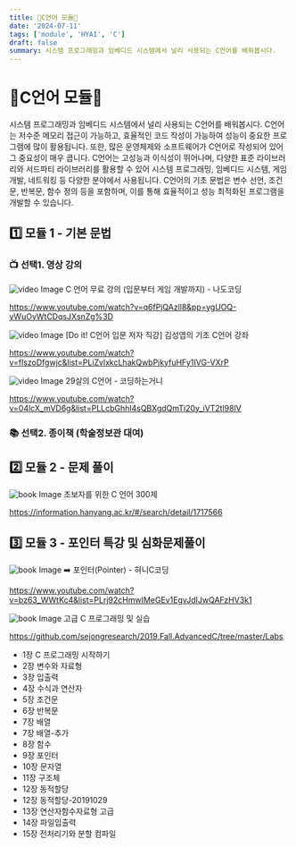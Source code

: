 ```yaml
---
title: 🔧C언어 모듈🔧
date: '2024-07-11'
tags: ['module', 'HYAI', 'C']
draft: false
summary: 시스템 프로그래밍과 임베디드 시스템에서 널리 사용되는 C언어를 배워봅시다.
---
```


# 🔧C언어 모듈🔧

시스템 프로그래밍과 임베디드 시스템에서 널리 사용되는 C언어를 배워봅시다. C언어는 저수준 메모리 접근이 가능하고, 효율적인 코드 작성이 가능하여 성능이 중요한 프로그램에 많이 활용됩니다. 또한, 많은 운영체제와 소프트웨어가 C언어로 작성되어 있어 그 중요성이 매우 큽니다. C언어는 고성능과 이식성이 뛰어나며, 다양한 표준 라이브러리와 서드파티 라이브러리를 활용할 수 있어 시스템 프로그래밍, 임베디드 시스템, 게임 개발, 네트워킹 등 다양한 분야에서 사용됩니다. C언어의 기초 문법은 변수 선언, 조건문, 반복문, 함수 정의 등을 포함하며, 이를 통해 효율적이고 성능 최적화된 프로그램을 개발할 수 있습니다.

## 1️⃣ 모듈 1 - 기본 문법

### 📺 선택1. 영상 강의

<img src="/static/images/module/c/m1/0.jpg" className="w-1/2 h-auto" alt="video Image" />
C 언어 무료 강의 (입문부터 게임 개발까지) - 나도코딩

https://www.youtube.com/watch?v=q6fPjQAzll8&pp=ygUOQ-yWuOyWtCDqsJXsnZg%3D

<img src="/static/images/module/c/m1/1.jpg" className="w-1/2 h-auto" alt="video Image" />
[Do it! C언어 입문 저자 직강] 김성엽의 기초 C언어 강좌

https://www.youtube.com/watch?v=flszoDfgwjc&list=PLiZvlxkcLhakQwbPjkyfuHFy1IVG-VXrP

<img src="/static/images/module/c/m1/3.jpg" className="w-1/2 h-auto" alt="video Image" />
29살의 C언어 - 코딩하는거니

https://www.youtube.com/watch?v=04lcX_mVD6g&list=PLLcbGhhl4sQBXgdQmTi20y_iVT2tl98lV

### 📚 선택2. 종이책 (학술정보관 대여)


## 2️⃣ 모듈 2 - 문제 풀이

<img src="/static/images/module/c/m2/0.jpg" className="w-1/3 h-auto" alt="book Image" />
초보자를 위한 C 언어 300제

https://information.hanyang.ac.kr/#/search/detail/1717566

## 3️⃣ 모듈 3 - 포인터 특강 및 심화문제풀이

<img src="/static/images/module/c/m3/0.jpg" className="w-1/3 h-auto" alt="book Image" />
➡️ 포인터(Pointer) - 혀니C코딩

https://www.youtube.com/watch?v=bz63_WWtKc4&list=PLrj92cHmwIMeGEv1EgvJdIJwQAFzHV3k1

<img src="/static/images/module/c/m3/1.png" className="w-1/3 h-auto" alt="book Image" />
고급 C 프로그래밍 및 실습

https://github.com/sejongresearch/2019.Fall.AdvancedC/tree/master/Labs

- 1장 C 프로그래밍 시작하기
- 2장 변수와 자료형
- 3장 입출력
- 4장 수식과 연산자
- 5장 조건문
- 6장 반복문
- 7장 배열
- 7장 배열-추가
- 8장 함수
- 9장 포인터
- 10장 문자열
- 11장 구조체
- 12장 동적할당
- 12장 동적할당-20191029
- 13장 연산자함수자료형 고급
- 14장 파일입출력
- 15장 전처리기와 분할 컴파일